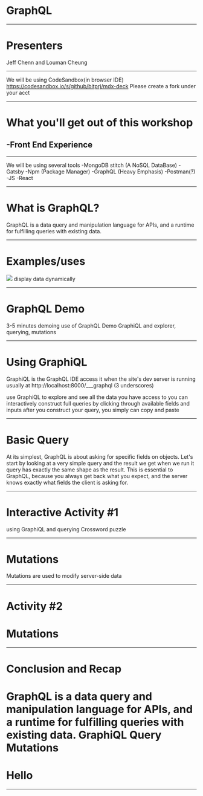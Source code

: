 

# GraphQL

---

# Presenters
Jeff Chenn and Louman Cheung

---

We will be using CodeSandbox(in browser IDE)
https://codesandbox.io/s/github/bitprj/mdx-deck
Please create a fork under your acct

---

# What you'll get out of this workshop
-Front End Experience
-

---

We will be using several tools
-MongoDB stitch (A NoSQL DataBase)
-Gatsby
-Npm (Package Manager)
-GraphQL (Heavy Emphasis)
-Postman(?)
-JS
-React

---

# What is GraphQL?
GraphQL is a data query 
and manipulation language for APIs, 
and a runtime for fulfilling queries 
with existing data.

---

# Examples/uses

<img src={graphql} />

<Notes>
display data dynamically
</Notes>

---

# GraphQL Demo

<Notes>
3-5 minutes demoing use of GraphQL
Demo GraphiQL and explorer, querying, mutations
</Notes>

---

# Using GraphiQL
GraphiQL is the GraphQL IDE
access it when the site's dev server is running
usually at http://localhost:8000/___graphql (3 underscores)

<Notes>
use GraphiQL to explore and see all the data you have access to
you can interactively construct full queries by clicking through
available fields and inputs
after you construct your query, you simply can copy and paste
</Notes>

---

# Basic Query

<Notes>
At its simplest, GraphQL is about asking for specific fields on 
objects. Let's start by looking at a very simple query and 
the result we get when we run it
query has exactly the same shape as the result. 
This is essential to GraphQL, because you always get back what 
you expect, and the server knows exactly what fields the client 
is asking for.
</Notes>

---

# Interactive Activity #1
using GraphiQL and querying
Crossword puzzle

---

# Mutations

<Notes>
Mutations are used to modify server-side data
</Notes>

---

# Activity #2
# Mutations

---

# Conclusion and Recap
GraphQL is a data query and manipulation language for APIs, and a runtime for fulfilling queries with existing data.
GraphiQL
Query
Mutations
=======
# Hello

---

